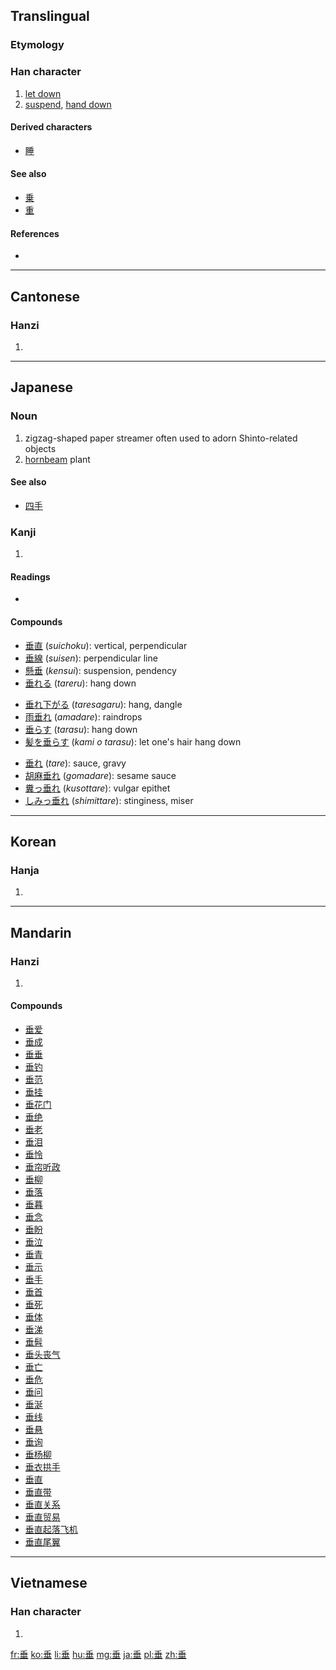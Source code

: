 {{also|埀}}
==Translingual==
===Etymology===
{{Han etyl}}

===Han character===
{{Han char|rn=32|rad=土|as=05|sn=8|four=2010<sub>4</sub>|canj=竹十廿一 (HJTM)}}

# [[let down]]
# [[suspend]], [[hand down]]

====Derived characters====
* [[睡]]

====See also====
* [[乗]] <!-- graphically similar, similar etymology -->
* [[重]] <!-- graphically similar, can be confused in compounds -->

====References====
* {{Han ref|kx=0227.160|dkj=05012|dj=0463.020|hdz=10432.050|uh=5782|ud=22402|bh=ABAB|bd=43947}}

----

==Cantonese==

===Hanzi===
{{yue-hanzi|jyut=|y=seui4}}

# {{defn|lang=yue|sort=土05}}

----

==Japanese==

===Noun===
{{ja-noun|k|hira=しで|rom=shide}}

# zigzag-shaped paper streamer often used to adorn Shinto-related objects
# [[hornbeam]] plant

====See also====
* [[四手]]

===Kanji===
{{ja-kanji|grade=6|rs=土05}}

# {{defn|lang=ja|sort=土05}}

====Readings====
* {{ja-readings|on=[[すい]] (''sui'')|kun=[[たれる]] ([[垂れる]], ''tareru''), [[たらす]] ([[垂らす]], ''tarasu''), [[たれ]] ([[垂れ]], ''tare''), [[なんなんとす]] ([[垂す]], ''nannantosu'')|nanori=[[たる]] (''taru''), [[だれ]] (''dare'')}}

====Compounds====
{{top3}}
* [[垂直]] (''suichoku''): vertical, perpendicular
* [[垂線]] (''suisen''): perpendicular line
* [[懸垂]] (''kensui''): suspension, pendency
* [[垂れる]] (''tareru''): hang down
{{mid3}}
* [[垂れ下がる]] (''taresagaru''): hang, dangle
* [[雨垂れ]] (''amadare''): raindrops
* [[垂らす]] (''tarasu''): hang down
* [[髪を垂らす]] (''kami o tarasu''): let one's hair hang down
{{mid3}}
* [[垂れ]] (''tare''): sauce, gravy
* [[胡麻垂れ]] (''gomadare''): sesame sauce
* [[糞っ垂れ]] (''kusottare''): vulgar epithet
* [[しみっ垂れ]] (''shimittare''): stinginess, miser
{{bottom}}

----

==Korean==

===Hanja===
{{ko-hanja|hangeul=수|rv=su|mr=su}}

# {{defn|lang=ko|sort=土05}}

----

==Mandarin==

===Hanzi===
{{cmn-hanzi|pin=[[chuí]] ([[chui2]])|wg=ch'ui<sup>2</sup>}}

# {{defn|lang=cmn|sort=土05}}

====Compounds====
* [[垂爱]]
* [[垂成]]
* [[垂垂]]
* [[垂钓]]
* [[垂范]]
* [[垂挂]]
* [[垂花门]]
* [[垂绝]]
* [[垂老]]
* [[垂泪]]
* [[垂怜]]
* [[垂帘听政]]
* [[垂柳]]
* [[垂落]]
* [[垂暮]]
* [[垂念]]
* [[垂盼]]
* [[垂泣]]
* [[垂青]]
* [[垂示]]
* [[垂手]]
* [[垂首]]
* [[垂死]]
* [[垂体]]
* [[垂涕]]
* [[垂髫]]
* [[垂头丧气]]
* [[垂亡]]
* [[垂危]]
* [[垂问]]
* [[垂涎]]
* [[垂线]]
* [[垂悬]]
* [[垂询]]
* [[垂杨柳]]
* [[垂衣拱手]]
* [[垂直]]
* [[垂直带]]
* [[垂直关系]]
* [[垂直贸易]]
* [[垂直起落飞机]]
* [[垂直尾翼]]

----

==Vietnamese==

===Han character===
{{vi-hantu|[[thùy]], [[thuỳ]]|rs=土05}}

# {{defn|lang=vi|sort=土05}}

[[fr:垂]]
[[ko:垂]]
[[li:垂]]
[[hu:垂]]
[[mg:垂]]
[[ja:垂]]
[[pl:垂]]
[[zh:垂]]
